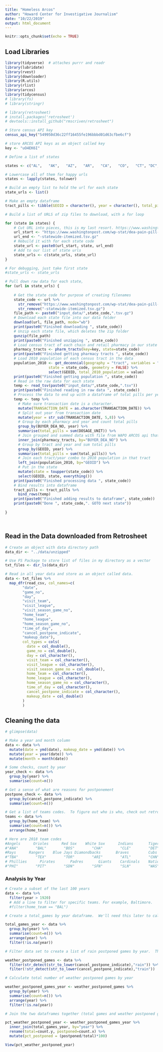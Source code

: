 ```yaml
---
title: "Homeless Arcos"
author: "Howard Center for Investigative Journalism"
date: "10/22/2019"
output: html_document
---
```


```r
knitr::opts_chunk$set(echo = TRUE)
```

## Load Libraries

```r
library(tidyverse)  # attaches purrr and readr
library(lubridate)
library(rvest)
library(downloader)
library(R.utils)
library(rlist)
library(arcos)
library(tidycensus)
# library(fs)
# library(stringr)

# library(retrosheet)
# install.packages('retrosheet')
# devtools::install_github("rmscriven/retrosheet")
```


```r

# Store census API key
census_api_key("549950d36c22ff16455fe196bbbd01d63cfbe6cf")

# store ARCOS API keys as an object called key
key <- "uO4EK6I"

# Define a list of states

states <- c("AL",	"AK",	"AZ",	"AR",	"CA",	"CO",	"CT", "DC", "DE",	"FL",	"GA",	"HI",	"ID",	"IL",	"IN",	"IA",	"KS",	"KY",	"LA",	"ME",	"MD",	"MA",	"MI",	"MN",	"MS",	"MO",	"MT",	"NE",	"NV",	"NH",	"NJ",	"NM",	"NY",	"NC",	"ND",	"OH",	"OK",	"OR",	"PA",	"RI",	"SC",	"SD",	"TN",	"TX",	"UT",	"VT",	"VA",	"WA",	"WV",	"WI",	"WY")

# Lowercase all of them for happy urls
states <- lapply(states, tolower)

# Build an empty list to hold the url for each state
state_urls <- list()

# Make an empty dataframe
tract_pills <- tibble(GEOID = character(), year = character(), total_pills = double(), total_2010_population = double())

# Build a list of URLS of zip files to download, with a for loop

for (state in states) {
    # Cut URL into pieces, this is my last resort. https://www.washingtonpost.com/wp-stat/dea-pain-pill-database/summary/arcos-wa-statewide-itemized.tsv.gz
    url_start <- "https://www.washingtonpost.com/wp-stat/dea-pain-pill-database/summary/arcos-"
    url_end <- "-statewide-itemized.tsv.gz"
    # Rebuild it with for each state code
    state_url <- paste0(url_start, state, url_end)
    # Add to our list of state urls
    state_urls <- c(state_urls, state_url)
}

# For debugging, just take first state
#state_urls <- state_urls

# Pull down raw data for each state, 
for (url in state_urls) {
    
    # Get the state code for purpose of creating filenames
    state_code <- url %>%
      str_remove("https://www.washingtonpost.com/wp-stat/dea-pain-pill-database/summary/arcos-") %>%
      str_remove("-statewide-itemized.tsv.gz")
    file_path <- paste0("input_data/",state_code,".tsv.gz")
    # Download each state file into our data folder
    download(url, file_path, mode="wb")  
    print(paste0("Finished downloading ", state_code))
    # Unzip each state file, which deletes the zip folder
    gunzip(file_path)
    print(paste0("Finished unzipping ", state_code))
    # Load census tract of each chain and retail pharmacy in our state in the data
    pharmacy_tracts <- pharm_tracts(key=key, state=state_code)
    print(paste0("Finished getting pharmacy tracts ", state_code))
    # Load 2010 population of each census tract in the data
    population_2010 <- get_decennial(geography = "tract", variables = "P001001", year = 2010,
                    state = state_code, geometry = FALSE) %>%
                    select(GEOID, total_2010_population = value)
    print(paste0("Finished getting population ", state_code))
    # Read in the raw data for each state 
    temp <- read_tsv(paste0("input_data/",state_code,".tsv"))
    print(paste0("Finished reading in raw data ", state_code))
    # Process the data to end up with a dataframe of total pills per year
    temp <- temp %>%
      # Make sure transaction date is a character.
      mutate(TRANSACTION_DATE = as.character(TRANSACTION_DATE)) %>%
      # Split out year from transaction date
      mutate(year = str_sub(TRANSACTION_DATE, 5,8)) %>%
      # Group by each pharmacy and year and count total pills
      group_by(BUYER_DEA_NO, year) %>%
      summarise(total_pills = sum(DOSAGE_UNIT)) %>%
      # Join grouped and summed data with file from WAPO ARCOS api that has tract info for chain and retail pharmacies.  Note: this will leave out non pharmacy shipments. 
      inner_join(pharmacy_tracts, by="BUYER_DEA_NO") %>%
      # Group by tract and year and sum total pills
      group_by(GEOID, year) %>%
      summarise(total_pills = sum(total_pills)) %>%
      # Join each tract/year combo to 2010 population in that tract  
      left_join(population_2010, by="GEOID") %>%
      # Put in the state 
      mutate(state = toupper(state_code)) %>%
      select(GEOID, state, everything())
    print(paste0("Finished processing data ", state_code))
    # Bind results into dataframe
    tract_pills <- tract_pills %>%
      bind_rows(temp)
    print(paste0("Finished adding results to dataframe", state_code))
    print(paste0("Done ", state_code,". GOTO next state"))
  
}




```

## Read in the Data downloaded from Retrosheet

```r

# Create an object with data directory path
data_dir <- "../data/unzipped"

# Use FS Package to store list of files in my directory as a vector
txt_files <- dir_ls(data_dir)

# Read in all year data and store as an object called data. 
data <- txt_files %>% 
  map_dfr(read_csv, col_names=c(
        "date",
        "game_no",
        "day",
        "visit_team",
        "visit_league",
        "visit_season_game_no",
        "home_team",
        "home_league",
        "home_season_game_no",
        "time_of_day",
        "cancel_postpone_indicate",
        "makeup_date"),
        col_types = cols(
          date = col_double(),
          game_no = col_double(),
          day = col_character(),
          visit_team = col_character(),
          visit_league = col_character(),
          visit_season_game_no = col_double(),
          home_team = col_character(),
          home_league = col_character(),
          home_season_game_no = col_character(),
          time_of_day = col_character(),
          cancel_postpone_indicate = col_character(),
          makeup_date = col_double()
        )
        )

```

## Cleaning the data

```r
# glimpse(data)

# Make a year and month column
data <- data %>%
  mutate(date = ymd(date), makeup_date = ymd(date)) %>%
  mutate(year = year(date)) %>%
  mutate(month = month(date))

# Some checks, count by year
year_check <- data %>%
  group_by(year) %>%
  summarise(count=n())

# Get a sense of what are reasons for postponement
postpone_check <- data %>%
  group_by(cancel_postpone_indicate) %>%
  summarise(count=n())

# Get a list of teams codes.  To figure out who is who, check out retrosheet site. Or you can use devtools package to install retrosheet package, and run function getTeamIDs(2019) or feed it past years to get past teams. 
teams <- data %>%
  group_by(home_team) %>%
  summarise(count=n()) %>%
  arrange(home_team)

# Here are 2018 team codes
#Angels      Orioles      Red Sox    White Sox      Indians       Tigers       Astros       Royals        Twins      Yankees    Athletics     Mariners 
#"ANA"        "BAL"        "BOS"        "CHA"        "CLE"        "DET"        "HOU"        "KCA"        "MIN"        "NYA"        "OAK"        "SEA" 
#Rays      Rangers    Blue Jays Diamondbacks       Braves         Cubs         Reds      Rockies      Dodgers      Marlins      Brewers         Mets 
#"TBA"        "TEX"        "TOR"        "ARI"        "ATL"        "CHN"        "CIN"        "COL"        "LAN"        "MIA"        "MIL"        "NYN" 
# Phillies      Pirates       Padres       Giants    Cardinals    Nationals 
#"PHI"        "PIT"        "SDN"        "SFN"        "SLN"        "WAS" 

```

### Analysis by Year 
```r
# Create a subset of the last 100 years
data <- data %>%
  filter(year > 1920) 
  # Add a line to filter for specific teams. For example, Baltimore.
  #filter(home_team == "BAL")

# Create a total_games by year dataframe.  We'll need this later to calculate percentages of postponed games by year.

total_games_year <- data %>%
  group_by(year) %>%
  summarise(count=n()) %>%
  arrange(year) %>%
  filter(!is.na(year))

# Filter data set to create a list of rain postponed games by year.  This code filters when cancelation reason was just listed as "Rain" in the data, OR if it said something like "Rain; No makeup played".  Essentially if it contained rain.  ALSO, this unfortunately picked up train delays, so had to exclude those with the second filter. NOTE: if you wanted other types of weather and precipitation, could add in more variables to check, for example:  filter(str_detect(str_to_lower(cancel_postpone_indicate),"rain|snow|hurricane|inclement|threatening|wet|flood"))

weather_postponed_games <- data %>%
  filter(str_detect(str_to_lower(cancel_postpone_indicate),"rain")) %>%
  filter(!str_detect(str_to_lower(cancel_postpone_indicate),"train")) 

# Calculate total number of weather postponed games by year

weather_postponed_games_year <- weather_postponed_games %>%
  group_by(year) %>%
  summarise(count=n()) %>%
  arrange(year) %>%
  filter(!is.na(year))

# Join the two dataframes together (total games and weather postponed games by year) and calculate percentage

pct_weather_postponed_year <- weather_postponed_games_year %>%
  inner_join(total_games_year, by="year") %>%
  rename(total=count.y, postponed=count.x) %>%
  mutate(pct_postponed = (postponed/total)*100)

View(pct_weather_postponed_year)

```
